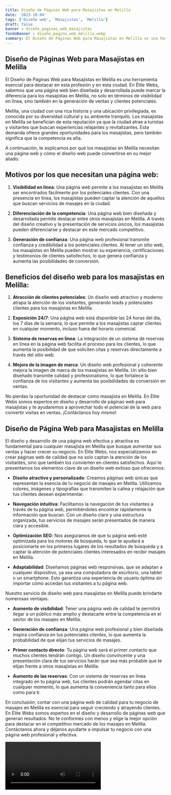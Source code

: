 ```yaml
---
title: Diseño de Páginas Web para Masajistas en Melilla
date: '2023-10-04'
tags: ['Diseño web', 'Masajistas', 'Melilla']
draft: false
banner : diseño_paginas_web_masajistas
fondoBanner : diseño_pagina_web_melilla.webp
summary: El Diseño de Páginas Web para Masajistas en Melilla es una herramienta esencial para destacar en esta profesión y en esta ciudad. En Élite Webs, sabemos que una página web bien diseñada y desarrollada puede marcar la diferencia para los masajistas en Melilla, no solo en términos de visibilidad en línea, sino también en la generación de ventas y clientes potenciales.
---
```


## Diseño de Páginas Web para Masajistas en Melilla

El Diseño de Páginas Web para Masajistas en Melilla es una herramienta esencial para destacar en esta profesión y en esta ciudad. En Élite Webs, sabemos que una página web bien diseñada y desarrollada puede marcar la diferencia para los masajistas en Melilla, no solo en términos de visibilidad en línea, sino también en la generación de ventas y clientes potenciales.

Melilla, una ciudad con una rica historia y una ubicación privilegiada, es conocida por su diversidad cultural y su ambiente tranquilo. Los masajistas en Melilla se benefician de esta reputación ya que la ciudad atrae a turistas y visitantes que buscan experiencias relajantes y revitalizantes. Esta demanda ofrece grandes oportunidades para los masajistas, pero también significa que la competencia es alta.

A continuación, te explicamos por qué los masajistas en Melilla necesitan una página web y cómo el diseño web puede convertirse en su mejor aliado:

## Motivos por los que necesitan una página web:

1. **Visibilidad en línea**: Una página web permite a los masajistas en Melilla ser encontrados fácilmente por los potenciales clientes. Con una presencia en línea, los masajistas pueden captar la atención de aquellos que buscan servicios de masajes en la ciudad.

2. **Diferenciación de la competencia**: Una página web bien diseñada y desarrollada permite destacar entre otros masajistas en Melilla. A través del diseño creativo y la presentación de servicios únicos, los masajistas pueden diferenciarse y destacar en este mercado competitivo.

3. **Generación de confianza**: Una página web profesional transmite confianza y credibilidad a los potenciales clientes. Al tener un sitio web, los masajistas en Melilla pueden mostrar su experiencia, certificaciones y testimonios de clientes satisfechos, lo que genera confianza y aumenta las posibilidades de conversión.

## Beneficios del diseño web para los masajistas en Melilla:

1. **Atracción de clientes potenciales**: Un diseño web atractivo y moderno atrapa la atención de los visitantes, generando leads y potenciales clientes para los masajistas en Melilla.

2. **Exposición 24/7**: Una página web está disponible las 24 horas del día, los 7 días de la semana, lo que permite a los masajistas captar clientes en cualquier momento, incluso fuera del horario comercial.

3. **Sistema de reservas en línea**: La integración de un sistema de reservas en línea en la página web facilita el proceso para los clientes, lo que aumenta la posibilidad de que soliciten citas y reservas directamente a través del sitio web.

4. **Mejora de la imagen de marca**: Un diseño web profesional y coherente mejora la imagen de marca de los masajistas en Melilla. Un sitio bien diseñado transmite calidad y profesionalismo, lo que fortalece la confianza de los visitantes y aumenta las posibilidades de conversión en ventas.

No pierdas la oportunidad de destacar como masajista en Melilla. En Élite Webs somos expertos en diseño y desarrollo de páginas web para masajistas y te ayudaremos a aprovechar todo el potencial de la web para convertir visitas en ventas. ¡Contáctanos hoy mismo!

<GifSeo />

<Cta />

## Diseño de Página Web para Masajistas en Melilla
El diseño y desarrollo de una página web efectiva y atractiva es fundamental para cualquier masajista en Melilla que busque aumentar sus ventas y hacer crecer su negocio. En Élite Webs, nos especializamos en crear páginas web de calidad que no solo captan la atención de los visitantes, sino que también los convierten en clientes satisfechos. Aquí te presentamos los elementos clave de un diseño web exitoso que ofrecemos:

- **Diseño atractivo y personalizado**: Creamos páginas web únicas que representan la esencia de tu negocio de masajes en Melilla. Utilizamos colores, imágenes y tipografías que transmiten la calma y relajación que tus clientes desean experimentar.

- **Navegación intuitiva**: Facilitamos la navegación de tus visitantes a través de tu página web, permitiéndoles encontrar rápidamente la información que buscan. Con un diseño claro y una estructura organizada, tus servicios de masajes serán presentados de manera clara y accesible.

- **Optimización SEO**: Nos aseguramos de que tu página web esté optimizada para los motores de búsqueda, lo que te ayudará a posicionarte en los primeros lugares de los resultados de búsqueda y a captar la atención de potenciales clientes interesados en recibir masajes en Melilla.

- **Adaptabilidad**: Diseñamos páginas web responsivas, que se adaptan a cualquier dispositivo, ya sea una computadora de escritorio, una tablet o un smartphone. Esto garantiza una experiencia de usuario óptima sin importar cómo accedan tus visitantes a tu página web.

Nuestro servicio de diseño web para masajistas en Melilla puede brindarte numerosas ventajas:

- **Aumento de visibilidad**: Tener una página web de calidad te permitirá llegar a un público más amplio y destacarte entre la competencia en el sector de los masajes en Melilla.

- **Generación de confianza**: Una página web profesional y bien diseñada inspira confianza en tus potenciales clientes, lo que aumenta la probabilidad de que elijan tus servicios de masajes.

- **Primer contacto directo**: Tu página web será el primer contacto que muchos clientes tendrán contigo. Un diseño convincente y una presentación clara de tus servicios harán que sea más probable que te elijan frente a otros masajistas en Melilla.

- **Aumento de las reservas**: Con un sistema de reservas en línea integrado en tu página web, tus clientes podrán agendar citas en cualquier momento, lo que aumenta la conveniencia tanto para ellos como para ti.

En conclusión, contar con una página web de calidad para tu negocio de masajes en Melilla es esencial para seguir creciendo y atrayendo clientes. En Élite Webs somos expertos en el diseño y desarrollo de páginas web que generan resultados. No te conformes con menos y elige la mejor opción para destacar en el competitivo mercado de los masajes en Melilla. Contáctanos ahora y déjanos ayudarte a impulsar tu negocio con una página web profesional y efectiva.

<Video />

<CtaBot job='Masajistas' city='Melilla'/>

<Gmaps query='Melilla+españa+maps' />